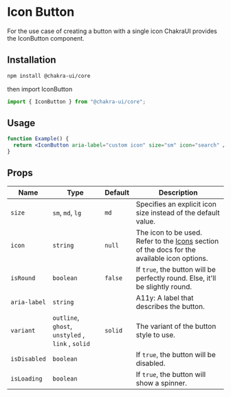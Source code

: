 
<Head key="icon-button">
  <title key="tti">Icon Button Component</title>
</Head>

# Icon Button

For the use case of creating a button with a single icon ChakraUI provides the
IconButton component.

## Installation

```bash
npm install @chakra-ui/core
```

then import IconButton

```js
import { IconButton } from "@chakra-ui/core";
```

## Usage

```jsx
function Example() {
  return <IconButton aria-label="custom icon" size="sm" icon="search" />;
}
```

## Props

| Name         | Type                                              | Default | Description                                                                                                       |
| ------------ | ------------------------------------------------- | ------- | ----------------------------------------------------------------------------------------------------------------- |
| `size`       | `sm`, `md`, `lg`                                  | `md`    | Specifies an explicit icon size instead of the default value.                                                     |
| `icon`       | `string`                                          | `null`  | The icon to be used. Refer to the [Icons](/components/icons/) section of the docs for the available icon options. |
| `isRound`    | `boolean`                                         | `false` | If `true`, the button will be perfectly round. Else, it'll be slightly round.                                     |
| `aria-label` | `string`                                          |         | A11y: A label that describes the button.                                                                          |
| `variant`    | `outline`, `ghost`, `unstyled` , `link` , `solid` | `solid` | The variant of the button style to use.                                                                           |
| `isDisabled` | `boolean`                                         |         | If `true`, the button will be disabled.                                                                           |
| `isLoading`  | `boolean`                                         |         | If `true`, the button will show a spinner.                                                                        |

